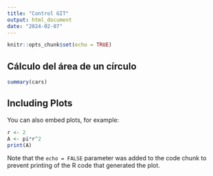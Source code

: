 ```yaml
---
title: "Control GIT"
output: html_document
date: "2024-02-07"
---
```


```r
knitr::opts_chunk$set(echo = TRUE)
```

## Cálculo del área de un círculo

```r
summary(cars)
```

## Including Plots

You can also embed plots, for example:

```r
r <- 2
A <- pi*r^2
print(A)

```

Note that the `echo = FALSE` parameter was added to the code chunk to prevent printing of the R code that generated the plot.
